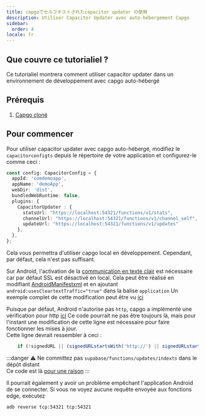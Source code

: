 ```yaml
---
title: capgoでセルフホストされたcapacitor updater の使用
description: Utiliser Capacitor Updater avec auto-hébergement Capgo
sidebar:
  order: 4
locale: fr
---
```


## Que couvre ce tutorialiel ?

Ce tutorialiel montrera comment utiliser capacitor updater dans un environnement de développement avec capgo auto-hébergé

## Prérequis

1. [Capgo cloné](https://github.com/Cap-go/capgo)

## Pour commencer

Pour utiliser capacitor updater avec capgo auto-hébergé, modifiez le `capacitorconfigts` depuis le répertoire de votre application et configurez-le comme ceci :

```ts
const config: CapacitorConfig = {
  appId: 'comdemoapp',
  appName: 'demoApp',
  webDir: 'dist',
  bundledWebRuntime: false,
  plugins: {
    CapacitorUpdater : {
      statsUrl: "https://localhost:54321/functions/v1/stats",
      channelUrl: "https://localhost:54321/functions/v1/channel_self",
      updateUrl: "https://localhost:54321/functions/v1/updates"
    },
  },
};
```

Cela vous permettra d'utiliser capgo local en développement. Cependant, par défaut, cela n'est pas suffisant.

Sur Android, l'activation de la [communication en texte clair](https://developerandroidcom/topic/security/risks/cleartext) est nécessaire car par défaut SSL est désactivé en local.
Cela peut être réalisé en modifiant [AndroidManifestxml](https://github.com/Cap-go/capacitor-updater/blob/main/android/src/main/AndroidManifestxml) et en ajoutant `android:usesCleartextTraffic="true"` dans la balise `application`
Un exemple complet de cette modification peut être vu [ici](https://gistgithubcom/WcaleNieWolny/061a015acdebe35eaf3afd7030797701)

Puisque par défaut, Android n'autorise pas `http`, capgo a implémenté une vérification pour http [ici](https://github.com/Cap-go/capgo/blob/4cce6c0707d745faa2afbab643e636bad927c602/supabase/functions/updates/indexts#L396)
Ce code pourrait ne pas être toujours là, mais pour l'instant une modification de cette ligne est nécessaire pour faire fonctionner les mises à jour.  
Cette ligne devrait ressembler à ceci :
```ts
    if (!signedURL || (signedURLstartsWith('http://') || signedURLstartsWith('https://'))) {
```

:::danger
⚠️ Ne committez pas `supabase/functions/updates/indexts` dans le dépôt distant\
Ce code est là [pour une raison](https://github.com/Cap-go/capacitor-updater/issues/37#issuecomment-1684916354)
:::

Il pourrait également y avoir un problème empêchant l'application Android de se connecter. Si vous ne voyez aucune requête envoyée aux fonctions edge, exécutez
```bash
adb reverse tcp:54321 tcp:54321
```
